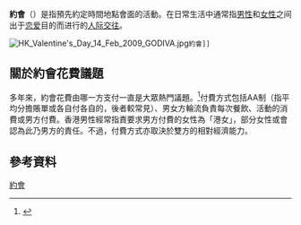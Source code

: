 {{For|1976年拍攝的短片|约会 (电影)}}
{{howto|time=2014-10-11T08:12:21+00:00}}
{{親密關係}}
'''約會'''（{{lang-en|Dating}}）是指預先約定時間地點會面的活動。在日常生活中通常指[[男性|男性]]和[[女性|女性]]之间出于[[恋爱|恋爱]]目的而进行的[[人际交往|人际交往]]。

 [[File:HK_Valentine's_Day_14_Feb_2009_GODIVA.jpg|thumb]]約會]]

== 關於約會花費議題 ==
多年來，約會花費由哪一方支付一直是大眾熱門議題。<ref>{{Cite news|url=https://dq.yam.com/post.php?id=1022|title=研究：男人希望女人分攤約會花費|last=|first=|date=2013-08-18|work=|newspaper=地球圖輯隊|accessdate=2017-03-04|language=zh-TW|archive-date=2017-03-04|archive-url=https://web.archive.org/web/20170304155919/https://dq.yam.com/post.php?id=1022|dead-url=no}}</ref>付費方式包括AA制（指平均分擔賬單或各自付各自的，後者較常見）、男女方輪流負責每次餐飲、活動的消費或男方付費。香港男性經常指責要求男方付費的女性為「港女」，部分女性或會認為此乃男方的責任。不過，付費方式亦取決於雙方的相對經濟能力。



== 參考資料 ==
{{wiktionary|約會|拍拖|泡妞|溝女}}
{{Reflist|colwidth=|}}

[[Category:約會|]]
